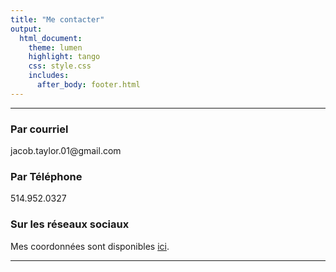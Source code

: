 ```yaml
---
title: "Me contacter"
output:
  html_document:
    theme: lumen
    highlight: tango
    css: style.css
    includes:
      after_body: footer.html
---
```

***

### Par courriel 
jacob.taylor.01@gmail.com

### Par Téléphone 
514.952.0327

### Sur les réseaux sociaux
Mes coordonnées sont disponibles [ici](https://jacobtaylor.xyz/social).

***

